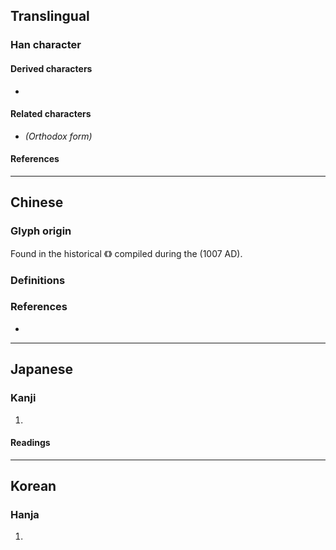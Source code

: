 {{also|因|巨}}
{{character info}}

==Translingual==

===Han character===
{{Han char|rn=31|rad=囗|as=02|sn=5|four=60177|canj=WS|ids=⿴囗コ}}

====Derived characters====
* {{l|mul|[[𪜭]], [[𠰸]], [[𡛸]], [[𭰊]], [[𤇆]], [[𤤨]], [[𧙊]], [[𡖣]], [[𬵈]], [[卣]], [[㤙]], [[𤇀]]}}

====Related characters====
* {{l|mul|[[因]]}} ''(Orthodox form)''

====References====
{{Han ref|kx=0216.180|dkj=04678|dj=0439.180|hdz=10711.010|uh=56D9}}

----

==Chinese==

===Glyph origin===
Found in the historical {{w|Guangyun}} 《{{w2|zh|廣韻}}》 {{w|rime dictionary}} compiled during the {{w|Song dynasty}} (1007 AD).

===Definitions===
{{zh-see|因|v}}

===References===
* {{R:twedu|A00726-001#25}}

----

==Japanese==

===Kanji===
{{ja-kanji|grade=|rs=囗02}}

# {{rfdef|ja|sort=囗02}}

====Readings====
{{ja-readings
|on=いん
|kun=よる
}}

----

==Korean==

===Hanja===
{{ko-hanja|hangeul=인|rv=in|mr=in}}

# {{rfdef|ko|sort=囗02}}